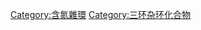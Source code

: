 {{Cat main|莨菪烷}}
{{Commonscat|Tropanes}}

[[Category:含氮雜環|Category:含氮雜環]]
[[Category:三环杂环化合物|Category:三环杂环化合物]]
